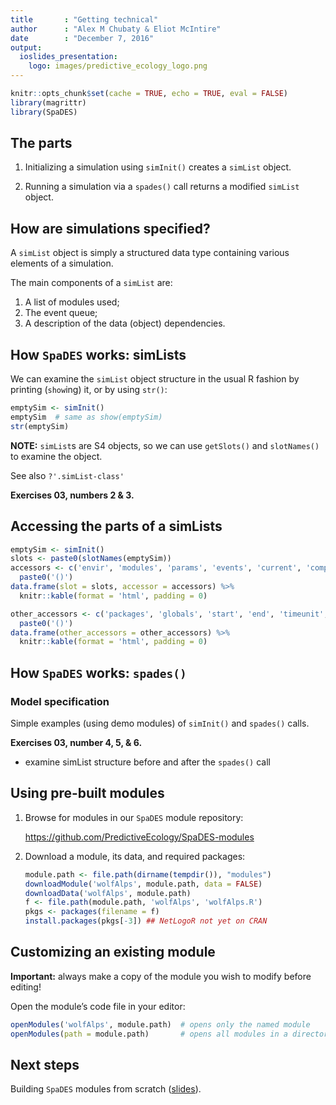 ---
title       : "Getting technical"
author      : "Alex M Chubaty & Eliot McIntire"
date        : "December 7, 2016"
output:
  ioslides_presentation:
    logo: images/predictive_ecology_logo.png
---

```{r setup, include=FALSE}
knitr::opts_chunk$set(cache = TRUE, echo = TRUE, eval = FALSE)
library(magrittr)
library(SpaDES)
```

## The parts

1. Initializing a simulation using `simInit()` creates a `simList` object.

2. Running a simulation via a `spades()` call returns a modified `simList` object.

## How are simulations specified?

A `simList` object is simply a structured data type containing various elements of a simulation.

The main components of a `simList` are:

1. A list of modules used;
2. The event queue;
3. A description of the data (object) dependencies.

## How `SpaDES` works: simLists

We can examine the `simList` object structure in the usual R fashion by printing (`show`ing) it, or by using `str()`:

```{r simlist-structure, echo=TRUE, eval=FALSE}
emptySim <- simInit()
emptySim  # same as show(emptySim)
str(emptySim)
```

**NOTE:** `simList`s are S4 objects, so we can use `getSlots()` and `slotNames()` to examine the object.

See also `?'.simList-class'`

**Exercises 03, numbers 2 & 3.**

## Accessing the parts of a simLists

<div class="columns-2">
```{r simList-accessors, echo=FALSE, eval=TRUE}
emptySim <- simInit()
slots <- paste0(slotNames(emptySim))
accessors <- c('envir', 'modules', 'params', 'events', 'current', 'completed', 'depends', 'times', 'inputs', 'outputs', 'paths') %>% 
  paste0('()')
data.frame(slot = slots, accessor = accessors) %>%
  knitr::kable(format = 'html', padding = 0)
```

```{r simList-accessors2, echo=FALSE, eval=TRUE}
other_accessors <- c('packages', 'globals', 'start', 'end', 'timeunit', 'timeunits', 'objects', 'paths', 'cachePath', 'inputPath', 'outputPath', 'modulePath') %>%
  paste0('()')
data.frame(other_accessors = other_accessors) %>%
  knitr::kable(format = 'html', padding = 0)
```
</div>

## How `SpaDES` works: `spades()`

### Model specification

Simple examples (using demo modules) of `simInit()` and `spades()` calls.

**Exercises 03, number 4, 5, & 6.**

- examine simList structure before and after the `spades()` call

## Using pre-built modules

1. Browse for modules in our `SpaDES` module repository:

    [https://github.com/PredictiveEcology/SpaDES-modules](https://github.com/PredictiveEcology/SpaDES-modules)

2. Download a module, its data, and required packages:

    ```{r downloadModule, eval=FALSE}
    module.path <- file.path(dirname(tempdir()), "modules")
    downloadModule('wolfAlps', module.path, data = FALSE)
    downloadData('wolfAlps', module.path)
    f <- file.path(module.path, 'wolfAlps', 'wolfAlps.R')
    pkgs <- packages(filename = f)
    install.packages(pkgs[-3]) ## NetLogoR not yet on CRAN
    ```

## Customizing an existing module

**Important:** always make a copy of the module you wish to modify before editing!

Open the module's code file in your editor:

```{r openModules, eval=FALSE}
openModules('wolfAlps', module.path)  # opens only the named module
openModules(path = module.path)       # opens all modules in a directory
```

## Next steps

Building `SpaDES` modules from scratch ([slides](http://rpubs.com/PredictiveEcology/SpaDES-Intro-04-modules)).
